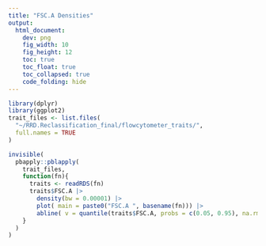 ```yaml
---
title: "FSC.A Densities"
output:
  html_document:
    dev: png
    fig_width: 10
    fig_height: 12
    toc: true
    toc_float: true
    toc_collapsed: true
    code_folding: hide  
---
```




```r
library(dplyr)
library(ggplot2)
trait_files <- list.files(
  "~/RRD.Reclassification_final/flowcytometer_traits/",
  full.names = TRUE
)

invisible(
  pbapply::pblapply(
    trait_files,
    function(fn){
      traits <- readRDS(fn)
      traits$FSC.A |> 
        density(bw = 0.00001) |>
        plot( main = paste0("FSC.A ", basename(fn))) |>
        abline( v = quantile(traits$FSC.A, probs = c(0.05, 0.95), na.rm = TRUE) )
    }
  )
)
```

